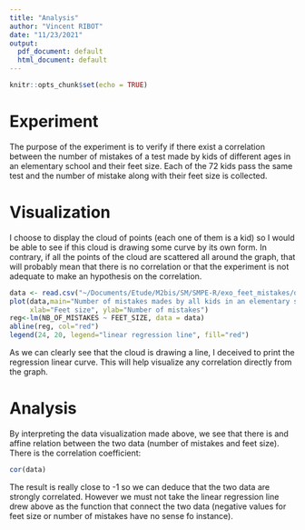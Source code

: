 ```yaml
---
title: "Analysis"
author: "Vincent RIBOT"
date: "11/23/2021"
output:
  pdf_document: default
  html_document: default
---
```


```r
knitr::opts_chunk$set(echo = TRUE)
```

# Experiment
The purpose of the experiment is to verify if there exist a correlation between the number of mistakes of a test made by kids of different ages in an elementary school and their feet size. Each of the 72 kids pass the same test and the number of mistake along with their feet size is collected.

# Visualization

I choose to display the cloud of points (each one of them is a kid) so I  would be able to see if this cloud is drawing some curve by its own form. In contrary, if all the points of the cloud are scattered all around the graph, that will probably mean that  there is no correlation or that the experiment is not adequate to make an hypothesis on the correlation.

```r
data <- read.csv("~/Documents/Etude/M2bis/SM/SMPE-R/exo_feet_mistakes/data.csv", dec=",")
plot(data,main="Number of mistakes mades by all kids in an elementary school\n related to their feet size",
     xlab="Feet size", ylab="Number of mistakes")
reg<-lm(NB_OF_MISTAKES ~ FEET_SIZE, data = data)
abline(reg, col="red")
legend(24, 20, legend="linear regression line", fill="red")
```

As we can clearly see that the cloud is drawing a line, I deceived to print the regression linear curve. This will help visualize any correlation directly from the graph.

# Analysis

By interpreting the data visualization made above, we see that there is and affine relation between the two data (number of mistakes and feet size). There is the correlation coefficient:
```r
cor(data)
```
The result is really close to -1 so we can deduce that the two data are strongly correlated. However we must not take the linear regression line drew above as the function that connect the two data (negative values for feet size or number of mistakes have no sense fo instance).
